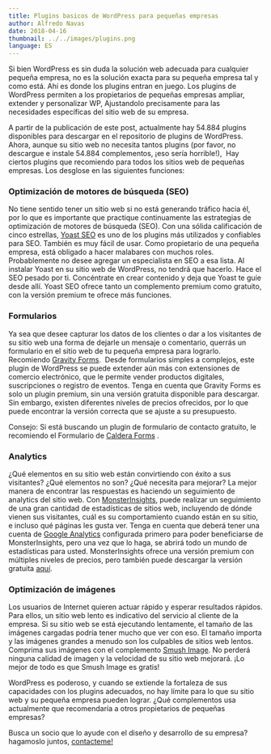 ```yaml
---
title: Plugins basicos de WordPress para pequeñas empresas
author: Alfredo Navas
date: 2018-04-16
thumbnail: ../../images/plugins.png
language: ES
---
```


Si bien WordPress es sin duda la solución web adecuada para cualquier pequeña empresa, no es la solución exacta para su pequeña empresa tal y como está. Ahí es donde los plugins entran en juego. Los plugins de WordPress permiten a los propietarios de pequeñas empresas ampliar, extender y personalizar WP, Ajustandolo precisamente para las necesidades específicas del sitio web de su empresa.



A partir de la publicación de este post, actualmente hay 54.884 plugins disponibles para descargar en el repositorio de plugins de WordPress. Ahora, aunque su sitio web no necesita tantos plugins (por favor, no descargue e instale 54.884 complementos, ¡eso sería horrible!),  Hay ciertos plugins que recomiendo para todos los sitios web de pequeñas empresas. Los desglose en las siguientes funciones:

### Optimización de motores de búsqueda (SEO)

No tiene sentido tener un sitio web si no está generando tráfico hacia él, por lo que es importante que practique continuamente las estrategias de optimización de motores de búsqueda (SEO). Con una sólida calificación de cinco estrellas, [Yoast SEO](https://wordpress.org/plugins/wordpress-seo/) es uno de los plugins más utilizados y confiables para SEO. También es muy fácil de usar. Como propietario de una pequeña empresa, está obligado a hacer malabares con muchos roles. Probablemente no desee agregar un especialista en SEO a esa lista. Al instalar Yoast en su sitio web de WordPress, no tendrá que hacerlo. Hace el SEO pesado por ti. Concéntrate en crear contenido y deja que Yoast te guíe desde allí. Yoast SEO ofrece tanto un complemento premium como gratuito, con la versión premium te ofrece más funciones.

### Formularios

Ya sea que desee capturar los datos de los clientes o dar a los visitantes de su sitio web una forma de dejarle un mensaje o comentario, querrás un formulario en el sitio web de tu pequeña empresa para lograrlo. Recomiendo [Gravity Forms](https://www.gravityforms.com/).  Desde formularios simples a complejos, este plugin de WordPress se puede extender aún más con extensiones de comercio electrónico, que le permite vender productos digitales, suscripciones o registro de eventos. Tenga en cuenta que Gravity Forms es solo un plugin premium, sin una versión gratuita disponible para descargar. Sin embargo, existen diferentes niveles de precios ofrecidos, por lo que puede encontrar la versión correcta que se ajuste a su presupuesto.

Consejo: Si está buscando un plugin de formulario de contacto gratuito, le recomiendo el Formulario de [Caldera Forms](https://wordpress.org/plugins/caldera-forms/) .

### Analytics

¿Qué elementos en su sitio web están convirtiendo con éxito a sus visitantes? ¿Qué elementos no son? ¿Qué necesita para mejorar? La mejor manera de encontrar las respuestas es haciendo un seguimiento de analytics del sitio web. Con [MonsterInsights](https://www.monsterinsights.com/), puede realizar un seguimiento de una gran cantidad de estadísticas de sitios web, incluyendo de dónde vienen sus visitantes, cuál es su comportamiento cuando están en su sitio, e incluso qué páginas les gusta ver. Tenga en cuenta que deberá tener una cuenta de [Google Analytics](https://analytics.google.com/) configurada primero para poder beneficiarse de MonsterInsights, pero una vez que lo haga, se abrirá todo un mundo de estadísticas para usted. MonsterInsights ofrece una versión premium con múltiples niveles de precios, pero también puede descargar la versión gratuita [aquí](https://wordpress.org/plugins/google-analytics-for-wordpress/).

### Optimización de imágenes

Los usuarios de Internet quieren actuar rápido y esperar resultados rápidos. Para ellos, un sitio web lento es indicativo del servicio al cliente de la empresa. Si su sitio web se está ejecutando lentamente, el tamaño de las imágenes cargadas podría tener mucho que ver con eso. El tamaño importa y las imágenes grandes a menudo son los culpables de sitios web lentos. Comprima sus imágenes con el complemento [Smush Image](https://wordpress.org/plugins/wp-smushit/). No perderá ninguna calidad de imagen y la velocidad de su sitio web mejorará. ¡Lo mejor de todo es que Smush Image es gratis!

WordPress es poderoso, y cuando se extiende la fortaleza de sus capacidades con los plugins adecuados, no hay límite para lo que su sitio web y su pequeña empresa pueden lograr. ¿Qué complementos usa actualmente que recomendaría a otros propietarios de pequeñas empresas?

Busca un socio que lo ayude con el diseño y desarrollo de su empresa? hagamoslo juntos, [contacteme!](mailto:elpuas@gmail.com)
